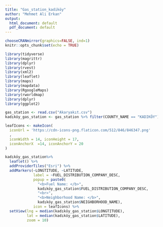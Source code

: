 ```yaml
---
title: "Gas_station_kadiköy"
author: "Mehmet Ali Erkan"
output:
  html_document: default
  pdf_document: default
---
```

```r
chooseCRANmirror(graphics=FALSE, ind=1)
knitr::opts_chunk$set(echo = TRUE)
```

```r
library(tidyverse)
library(magrittr)
library(dplyr)
library(rvest)
library(xml2)
library(leaflet)
library(maps)
library(mapdata)
library(RgoogleMaps)
library(rworldmap)
library(dplyr)
library(ggplot2)

gas_station <- read.csv("Akaryakıt.csv")
kadıköy_gas_station <- gas_station %>% filter(COUNTY_NAME == "KADIKÖY")
```

```r
leafIcons <- makeIcon(
  iconUrl = 'https://cdn-icons-png.flaticon.com/512/846/846347.png'
  ,
  iconWidth = 14, iconHeight = 17,
  iconAnchorX  =14, iconAnchorY = 20 
)
```


```r
kadıköy_gas_station%>% 
  leaflet() %>% 
  addProviderTiles("Esri") %>% 
  addMarkers(~LONGTITUDE, ~LATITUDE,
             label = ~FUEL_DISTRIBUTION_COMPANY_DESC,
             popup = paste0(
               "<b>Fuel Name: </b>",
               kadıköy_gas_station$FUEL_DISTRIBUTION_COMPANY_DESC,
               "<br>",
               "<b>Neighborhood Name: </b>",
               kadıköy_gas_station$NEIGHBORHOOD_NAME),
             icon = leafIcons) %>% 
  setView(lng = median(kadıköy_gas_station$LONGTITUDE),
          lat = median(kadıköy_gas_station$LATITUDE),
          zoom = 10)
```




